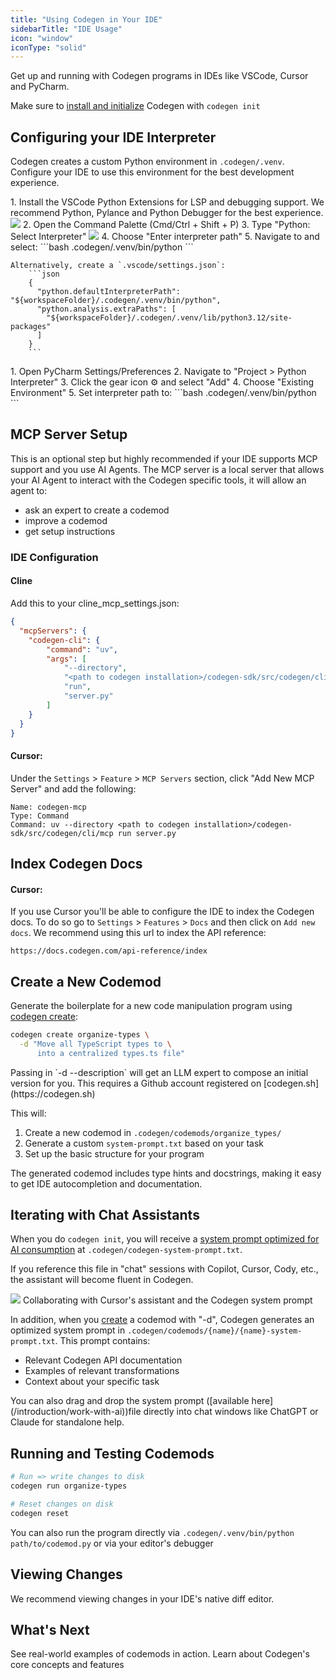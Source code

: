 ```yaml
---
title: "Using Codegen in Your IDE"
sidebarTitle: "IDE Usage"
icon: "window"
iconType: "solid"
---
```


Get up and running with Codegen programs in IDEs like VSCode, Cursor and PyCharm.

<Tip>Make sure to [install and initialize](/introduction/installation) Codegen with `codegen init`</Tip>

## Configuring your IDE Interpreter

Codegen creates a custom Python environment in `.codegen/.venv`. Configure your IDE to use this environment for the best development experience.

<AccordionGroup>
  <Accordion title="VSCode, Cursor and Windsurf" icon="window-maximize">
    1. Install the VSCode Python Extensions for LSP and debugging support. We recommend Python, Pylance and Python Debugger for the best experience.
      <img src="/images/python-extensions.png" />
    2. Open the Command Palette (Cmd/Ctrl + Shift + P)
    3. Type "Python: Select Interpreter"
    <img src="/images/set-interpreter.png" />
    4. Choose "Enter interpreter path"
    5. Navigate to and select:
       ```bash
       .codegen/.venv/bin/python
       ```
    
    Alternatively, create a `.vscode/settings.json`:
        ```json
        {
          "python.defaultInterpreterPath": "${workspaceFolder}/.codegen/.venv/bin/python",
          "python.analysis.extraPaths": [
            "${workspaceFolder}/.codegen/.venv/lib/python3.12/site-packages"
          ]
        }
        ```
  </Accordion>

  <Accordion title="PyCharm" icon="python">
    1. Open PyCharm Settings/Preferences
    2. Navigate to "Project > Python Interpreter"
    3. Click the gear icon ⚙️ and select "Add"
    4. Choose "Existing Environment"
    5. Set interpreter path to:
       ```bash
       .codegen/.venv/bin/python
       ```
  </Accordion>
  
</AccordionGroup>


## MCP Server Setup
This is an optional step but highly recommended if your IDE supports MCP support and you use AI Agents.
The MCP server is a local server that allows your AI Agent to interact with the Codegen specific tools,
it will allow an agent to:
- ask an expert to create a codemod
- improve a codemod
- get setup instructions

### IDE Configuration
#### Cline
Add this to your cline_mcp_settings.json:
```json
{
  "mcpServers": {
    "codegen-cli": {
        "command": "uv",
        "args": [
            "--directory",
            "<path to codegen installation>/codegen-sdk/src/codegen/cli/mcp",
            "run",
            "server.py"
        ]
    }
  }
}
```


#### Cursor:
Under the `Settings` > `Feature` > `MCP Servers` section, click "Add New MCP Server" and add the following:

```
Name: codegen-mcp
Type: Command
Command: uv --directory <path to codegen installation>/codegen-sdk/src/codegen/cli/mcp run server.py
```


## Index Codegen Docs
#### Cursor:
If you use Cursor you'll be able to configure the IDE to index the Codegen docs. To do so go to `Settings` > `Features` > `Docs`
and then click on `Add new docs`. We recommend using this url to index the API reference:
```
https://docs.codegen.com/api-reference/index
```


## Create a New Codemod

Generate the boilerplate for a new code manipulation program using [codegen create](/cli/create):

```bash
codegen create organize-types \
  -d "Move all TypeScript types to \
      into a centralized types.ts file"
```

<Tip>
    Passing in `-d --description` will get an LLM expert to compose an initial version for you. This requires a Github account registered on [codegen.sh](https://codegen.sh)
</Tip>

This will:
1. Create a new codemod in `.codegen/codemods/organize_types/`
2. Generate a custom `system-prompt.txt` based on your task
3. Set up the basic structure for your program

<Note>
The generated codemod includes type hints and docstrings, making it easy to get IDE autocompletion and documentation.
</Note>

## Iterating with Chat Assistants

When you do `codegen init`, you will receive a [system prompt optimized for AI consumption](/introduction/work-with-ai) at `.codegen/codegen-system-prompt.txt`.

If you reference this file in "chat" sessions with Copilot, Cursor, Cody, etc., the assistant will become fluent in Codegen.

<Frame>
    <img src="/images/system-prompt.png" />
    Collaborating with Cursor's assistant and the Codegen system prompt
</Frame>

In addition, when you [create](/cli/create) a codemod with "-d", Codegen generates an optimized system prompt in `.codegen/codemods/{name}/{name}-system-prompt.txt`. This prompt contains:
- Relevant Codegen API documentation
- Examples of relevant transformations
- Context about your specific task

<Tip>
You can also drag and drop the system prompt ([available here](/introduction/work-with-ai))file directly into chat windows like ChatGPT or Claude for standalone help.
</Tip>

## Running and Testing Codemods

```bash
# Run => write changes to disk
codegen run organize-types

# Reset changes on disk
codegen reset
```

<Tip>You can also run the program directly via `.codegen/.venv/bin/python path/to/codemod.py` or via your editor's debugger</Tip>

## Viewing Changes

We recommend viewing changes in your IDE's native diff editor.


## What's Next

<CardGroup cols={2}>
  <Card
    title="Explore Tutorials"
    icon="graduation-cap"
    href="/tutorials/at-a-glance"
  >
    See real-world examples of codemods in action.
  </Card>
  <Card
    title="Codegen Guides"
    icon="book"
    href="/building-with-codegen/at-a-glance"
  >
    Learn about Codegen's core concepts and features
  </Card>
</CardGroup>
